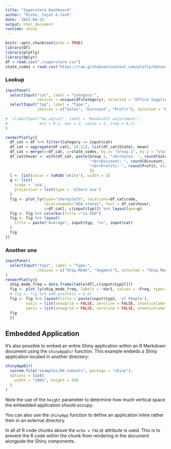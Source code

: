 ```yaml
---
title: "Superstore Dashboard"
author: "Rishu, Yajat & Yash"
date: '2022-04-22'
output: html_document
runtime: shiny
---
```


```r
knitr::opts_chunk$set(echo = TRUE)
library(DT)
library(plotly)
library(dplyr)
df = read.csv("./superstore.csv")
state_codes = read.csv("https://raw.githubusercontent.com/plotly/datasets/master/2011_us_ag_exports.csv")[,1:2]
```

### Lookup

```r
inputPanel(
  selectInput("cat", label = "Category:",
              choices = unique(df$Category), selected = "Office Supplies"),
  selectInput("typ", label = "Type:",
              choices = c("Sales", "Discount", "Profit"), selected = "Profit")
  
#  sliderInput("bw_adjust", label = "Bandwidth adjustment:",
#              min = 0.2, max = 2, value = 1, step = 0.2)
)

renderPlotly({
  df_cat = df %>% filter(Category == input$cat)
  df_cat = aggregate(df_cat[, 18:21], list(df_cat$State), mean)
  df_cat = merge(x=df_cat, y=state_codes, by.x= "Group.1", by.y = "state")
  df_cat$hover <- with(df_cat, paste(Group.1, "<br>Sales: ", round(Sales, digits = 2), 
                                     "<br>Discount: ", round(Discount, digits = 2), 
                                     "<br>Profits: ", round(Profit, digits = 2)
                                     ))
  l <- list(color = toRGB("white"), width = 2)
  g <- list(
    scope = 'usa',
    projection = list(type = 'albers usa')
  )
  fig <- plot_ly(type="choropleth", locations=df_cat$code, 
                 locationmode="USA-states", text = df_cat$hover,
                 z=df_cat[, c(input$typ)]) %>% layout(geo=g)
  fig <- fig %>% colorbar(title ="in USD")
  fig <- fig %>% layout(
    title = paste("Average", input$typ, "in", input$cat)
  )
  fig
})
```

### Another one
```r
inputPanel(
  selectInput("typ2", label = "Type:",
              choices = c("Ship.Mode", "Segment"), selected = "Ship.Mode")
)
renderPlotly({
  ship_mode_freq = data.frame(table(df[,c(input$typ2)]))
  fig <- plot_ly(ship_mode_freq, labels = ~Var1, values = ~Freq, type= "pie", textinfo='label+percent')
  # fig <- fig %>% add_pie(hole = 0.6)
  fig <- fig %>% layout(title = paste(input$typ2, 'of People'),
         xaxis = list(showgrid = FALSE, zeroline = FALSE, showticklabels = FALSE),
         yaxis = list(showgrid = FALSE, zeroline = FALSE, showticklabels = FALSE))
  fig
  })
```

## Embedded Application

It's also possible to embed an entire Shiny application within an R Markdown document using the `shinyAppDir` function. This example embeds a Shiny application located in another directory:

```r
shinyAppDir(
  system.file("examples/06_tabsets", package = "shiny"),
  options = list(
    width = "100%", height = 550
  )
)
```

Note the use of the `height` parameter to determine how much vertical space the embedded application should occupy.

You can also use the `shinyApp` function to define an application inline rather then in an external directory.

In all of R code chunks above the `echo = FALSE` attribute is used. This is to prevent the R code within the chunk from rendering in the document alongside the Shiny components.



